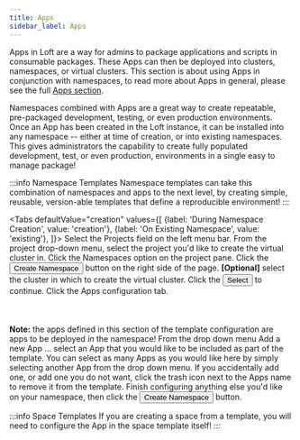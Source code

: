 ```yaml
---
title: Apps
sidebar_label: Apps
---
```



Apps in Loft are a way for admins to package applications and scripts in consumable packages.
These Apps can then be deployed into clusters, namespaces, or virtual clusters. This section is
about using Apps in conjunction with namespaces, to read more about Apps in general,
please see the full [Apps section](../../apps/what-are-apps).

Namespaces combined with Apps are a great way to create repeatable, pre-packaged
development, testing, or even production environments. Once an App has been created in the Loft
instance, it can be installed into any namespace -- either at time of creation, or into
existing namespaces. This gives administrators the capability to create fully populated
development, test, or even production, environments in a single easy to manage package!

:::info Namespace Templates
Namespace templates can take this combination of namespaces and apps to the next
level, by creating simple, reusable, version-able templates that define a reproducible
environment!
:::

<Tabs
    defaultValue="creation"
    values={[
        {label: 'During Namespace Creation', value: 'creation'},
        {label: 'On Existing Namespace', value: 'existing'},
    ]}>
    <TabItem value="creation">
        <Flow id="install-app-namespace-creation">
            <Step>
                Select the <NavStep>Projects</NavStep> field on the left menu bar.
            </Step>
            <Step>
                From the project drop-down menu, select the project you'd like to create the
                virtual cluster in.
            </Step>
            <Step>
                Click the <Label>Namespaces</Label> option on the project pane.
            </Step>
            <Step>
                Click the <Button>Create Namespace</Button> button on the right side of
                the page.
            </Step>
            <Step>
                <b>[Optional]</b> select the cluster in which to create the virtual cluster.
            </Step>
            <Step>
                Click the <Button>Select</Button> to continue.
            </Step>
            <Step>
                Click the <Label>Apps</Label> configuration tab. <br></br><br></br><b>Note:</b>
                the apps defined in this section of the template configuration are apps to be
                deployed *in* the namespace!
            </Step>
            <Step>
                From the drop down menu <Label>Add a new App ...</Label> select an App that you
                would like to be included as part of the template. You can select as many Apps
                as you would like here by simply selecting another App from the drop down menu.
                If you accidentally add one, or add one you do not want, click the trash icon
                next to the Apps name to remove it from the template.
            </Step>
            <Step>
                Finish configuring anything else you'd like on your namespace, then click the
                <Button>Create Namespace</Button> button.
            </Step>
        </Flow>
    </TabItem>
    <TabItem value="existing">
        <Flow id="install-app-namespace-existing">
            <PartialNamespaceInstallApp/>
        </Flow>
    </TabItem>
</Tabs>

:::info Space Templates
If you are creating a space from a template, you will need to configure the App in the
space template itself!
:::
